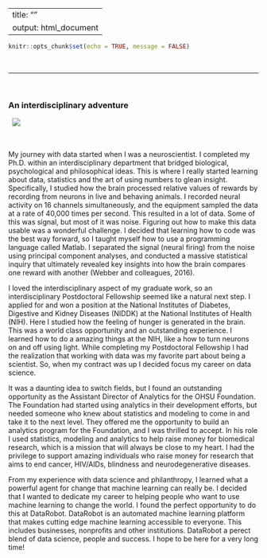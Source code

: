 

---
title: ""
output: html_document
---

```r
knitr::opts_chunk$set(echo = TRUE, message = FALSE)
```

&nbsp;
&nbsp;


---
&nbsp;

### An interdisciplinary adventure
&nbsp;
![](/Users/emily.webber/Dropbox/Website Dropbox 2/Website/DR.jpg) 


&nbsp;
&nbsp;

  My journey with data started when I was a neuroscientist. I completed my Ph.D. within an interdisciplinary department that bridged biological, psychological and philosophical ideas. This is where I really started learning about data, statistics and the art of using numbers to glean insight. Specifically, I studied how the brain processed relative values of rewards by recording from neurons in live and behaving animals. I recorded neural activity on 16 channels simultaneously, and the equipment sampled the data at a rate of 40,000 times per second. This resulted in a lot of data. Some of this was signal, but most of it was noise. Figuring out how to make this data usable was a wonderful challenge. I decided that learning how to code was the best way forward, so I taught myself how to use a programming language called Matlab. I separated the signal (neural firing) from the noise using principal component analyses, and conducted a massive statistical inquiry that ultimately revealed key insights into how the brain compares one reward with another (Webber and colleagues, 2016).

  I loved the interdisciplinary aspect of my graduate work, so an interdisciplinary Postdoctoral Fellowship seemed like a natural next step. I applied for and won a position at the National Institutes of Diabetes, Digestive and Kidney Diseases (NIDDK) at the National Institutes of Health (NIH). Here I studied how the feeling of hunger is generated in the brain. This was a world class opportunity and an outstanding experience. I learned how to do a amazing things at the NIH, like a how to turn neurons on and off using light. While completing my Postdoctoral Fellowship I had the realization that working with data was my favorite part about being a scientist. So, when my contract was up I decided focus my career on data science.

  It was a daunting idea to switch fields, but I found an outstanding opportunity as the Assistant Director of Analytics for the OHSU Foundation. The Foundation had started using analytics in their development efforts, but needed someone who knew about statistics and modeling to come in and take it to the next level. They offered me the opportunity to build an analytics program for the Foundation, and I was thrilled to accept. In his role I used statistics, modeling and analytics to help raise money for biomedical research, which is a mission that will always be close to my heart. I had the privilege to support amazing individuals who raise money for research that aims to end cancer, HIV/AIDs, blindness and neurodegenerative diseases.

 From my experience with data science and philanthropy, I learned what a powerful agent for change that machine learning can really be.  I decided that I wanted to dedicate my career to helping people who want to use machine learning to change the world. I found the perfect opportunity to do this at DataRobot.  DataRobot is an automated machine learning platform that makes cutting edge machine learning accessible to everyone.  This includes businesses, nonprofits and other institutions. DataRobot a perect blend of data science, people and success.  I hope to be here for a very long time! 


<!--html_preserve-->

<link rel="stylesheet" href="style.css" type="text/css" />
<script>
  (function(i,s,o,g,r,a,m){i['GoogleAnalyticsObject']=r;i[r]=i[r]||function(){
  (i[r].q=i[r].q||[]).push(arguments)},i[r].l=1*new Date();a=s.createElement(o),
  m=s.getElementsByTagName(o)[0];a.async=1;a.src=g;m.parentNode.insertBefore(a,m)
  })(window,document,'script','https://www.google-analytics.com/analytics.js','ga');

  ga('create', 'UA-91308049-1', 'auto');
  ga('send', 'pageview');

</script>



<!-- Go to www.addthis.com/dashboard to customize your tools --> <script type="text/javascript" src="//s7.addthis.com/js/300/addthis_widget.js#pubid=ra-589036a8549be1ce"></script>


<!--/html_preserve-->
   
 